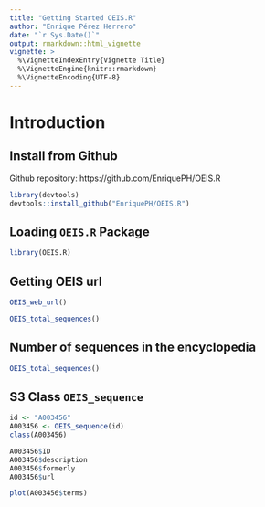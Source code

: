 ```yaml
---
title: "Getting Started OEIS.R"
author: "Enrique Pérez Herrero"
date: "`r Sys.Date()`"
output: rmarkdown::html_vignette
vignette: >
  %\VignetteIndexEntry{Vignette Title}
  %\VignetteEngine{knitr::rmarkdown}
  %\VignetteEncoding{UTF-8}
---
```


# Introduction

## Install from Github

Github repository: https://github.com/EnriquePH/OEIS.R

```r
library(devtools)
devtools::install_github("EnriquePH/OEIS.R")
```

## Loading `OEIS.R` Package

```r
library(OEIS.R)
```


## Getting OEIS url

```r
OEIS_web_url()
```


```r
OEIS_total_sequences()
```

## Number of sequences in the encyclopedia

```r
OEIS_total_sequences()
```


## S3 Class `OEIS_sequence`

```r
id <- "A003456"
A003456 <- OEIS_sequence(id)
class(A003456)
```

```r
A003456$ID
A003456$description
A003456$formerly
A003456$url
```


```r
plot(A003456$terms)
```



